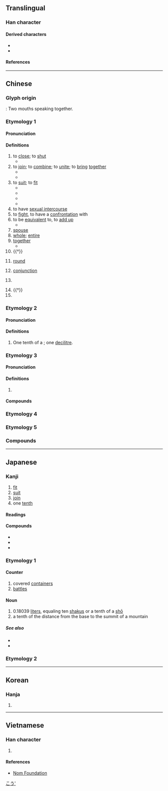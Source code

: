 {{also|🈴|閤}}
{{character info/new}}
==Translingual==
{{stroke order|strokes=6}}

===Han character===
{{Han char|rn=30|rad=口|as=03|sn=6|four=80601|canj=OMR|ids=⿱亼口}}

====Derived characters====
* {{l|mul|[[𫡥]], [[佮]], [[冾]], [[哈]], [[垥]], [[姶]], [[峆]], [[帢]], [[㢵]], [[㣛]], [[恰]], [[拾]], [[洽]], [[𪯤]], [[䏩]], [[㭘]], [[烚]], [[珨]], [[䢔]], [[䀫]], [[硆]], [[祫]], [[秴]], [[粭]], [[給]]([[给]]), [[耠]], [[𦕲]], [[䑪]], [[蛤]], [[袷]], [[鿘]], [[詥]], [[𧳇]], [[䞩]], [[跲]], [[鉿]]([[铪]]), [[鞈]], [[韐]], [[餄]]([[饸]]), [[鿢]], [[𩩂]], [[𩳋]], [[鮯]]([[𫚗]]), [[𪑇]], [[䶎]], [[𪘁]], [[㓣]], [[𪠁]], [[郃]], [[㧱]], [[敆]], [[㪉]], [[欱]], [[𤙖]], [[翖]], [[䧻]], [[頜]]([[颌]]), [[鴿]]([[鸽]]), [[搿]]}}
* {{l|mul|[[㝓]], [[峇]], [[𣆗]], [[荅]], [[䆟]], [[答]], [[䨐]], [[𩭆]], [[䶀]], [[𮯚]], [[鿖]], [[𡋛]], [[𪦻]], [[弇]], [[𢙅]], [[拿]], [[𤥓]], [[畣]], [[㿯]], [[盒]], [[𥅽]], [[翕]], [[搻]], [[樖]], [[龕]]([[龛]]), [[匌]], [[匼]], [[㕉]], [[𢈈]], [[㾑]], [[閤]]([[𬮤]]), [[𡇞]]}}

====References====
{{Han ref|kx=0174.240|dkj=03287|dj=0387.170|hdz=10581.010|uh=5408}}

----

==Chinese==
{{zh-forms}}
{{zh-wp}}

===Glyph origin===
{{Han etym}}
{{Han compound|亼|口|t2=mouth|ls=ic}} : Two mouths speaking together.

===Etymology 1===

====Pronunciation====
{{zh-pron
|m=hé
|m-s=ho2
|c=hap6
|h=pfs=ha̍p/kap/kak
|mn=ha̍p/qz,tw,xm:ha̍h/zz:a̍h
|mn_note=ha̍p - used only to mean 'join', 'to combine', 'to unite' and literary readings; ha̍h/a̍h - vernacular;
|mn-t=hah8/hab8/gab8
|mn-t_note=hab8 - alternative pronunciation for "to close"; gab8 - dialectal usage "combining" (e.g. 合藥)
|mc=1
|oc=2,2
|ma=
|cat=v,a,n,pn
}}

====Definitions====
{{zh-hanzi}}

# to [[close]]; to [[shut]]
#* {{zh-x|合上|close}}
# to [[join]]; to [[combine]]; to [[unite]]; to [[bring]] [[together]]
#* {{zh-x|組合|to assemble}}
#* {{zh-x|集合|to gather, to assemble}}
# to [[suit]]; to [[fit]]
#* {{zh-x|適合|to fit, to suit}}
#* {{zh-x|合適|suitable, fitting}}
#* {{zh-x|魚 和 紅酒 不合。|Fish and red wine don't '''go well together'''.}}
#* {{zh-x|那 個 店 裡 沒有 合 我 尺寸 的 帽子。|There are no hats in that store that '''fit''' me.}}
# to have [[sexual intercourse]]
# to [[fight]], to have a [[confrontation]] with
# to be [[equivalent]] to, to [[add up]]
#* {{zh-x|一 公頃 合 十五 市畝。|A hectare '''is equivalent to''' 15 mu.}}
# [[spouse]]
# [[whole]]; [[entire]]
# [[together]]
#* {{zh-x|這 張 卡片 是 我們 全家 合 送 的。祝 您 母親節 快樂{lè}。|This card comes from the '''whole''' family. Happy Mother's Day.}}
# {{†}} {{zh-alt-form|盒|box}}
# {{lb|zh|game|battle}} [[round]]
# {{lb|zh|astronomy}} [[conjunction]]
# {{lb|zh|Chinese phonetics}} {{zh-short|合口|closed-mouthed}}
# {{†}} {{n-g|Classifier for the number of fights.}}
# {{surname|zh}}

===Etymology 2===

====Pronunciation====
{{zh-pron
|m=gě
<!--
|m-s=go2
|m-s_note=substitution character
-->
|c=gap3
|h=pfs=khap
|mn=kap
|mn_note=literary reading
|mc=2
|oc=1,1
|cat=n
}}

====Definitions====
{{zh-hanzi}}

# One tenth of a {{zh-l|升}}; one [[decilitre]].

===Etymology 3===

====Pronunciation====
{{zh-pron
|m=hé
|c=ho4
|h=
|mn=xm:hōⁿ
|mn-t=ho5
|cat=n
}}

====Definitions====
{{zh-hanzi}}

# {{lb|zh|music}} {{n-g|{{w|Gongche notation}} of low [[sol]] (5̣).}}

====Compounds====
{{zh-der|合尺}}

===Etymology 4===
{{zh-see|閤|s|to [[close]], to [[shut]]; [[all of]], [[whole]] of}}

===Etymology 5===
{{zh-see|盒|ss}}

===Compounds===
{{zh-der|三合|不合|九合|交合|付合|偶合|公合|六合|分合|切合|勘合|化合|匡合|匯合|印合|只合|合上|合下|合伙|合作|合併|合傳|合兒|合刃|合券|合刻|合劑|合力|合十|合口|合同|合唱|合圍|合夥|合奏|合婚|合子|合宅|合宜|合家|合局|合巹|合并|合度|合式|合弦|合影|合後|合從|合意|合成|合戰|合手|合折|合抱|合拍|合掌|合撲|合擊|合攏|合數|合族|合昏|合是|合時|合朔|合本|合板|合格|合機|合款|合歡|合殺|合氣|合沓|合法|合注|合流|合準|合溜|合演|合火|合照|合營|合獨|合球|合理|合璧|合生|合用|合當|合眼|合租|合窆|合符|合算|合約|合縱|合纖|合群|合聲|合股|合苦|合著|合葉|合葬|合計|合該|合謀|合變|合谷|合資|合身|合轍|合辦|合造|合遝|合適|合醵|合金|合鏡|合面|合音|合頭|合體|合髻|合龍|吻合|和合|咬合|四合|回合|場合|夜合|契合|好合|密合|寡合|對合|巧合|布合|愈合|成合|打合|投合|折合|拌合|捏合|捻合|接合|揉合|摻合|撮合|攙合|整合|暌合|暗合|會合|比合|沓合|混合|湊合|溶合|烏合|熱合|牉合|牽合|理合|瓦合|當合|癒合|百合|相合|砌合|符合|簇合|糅合|糾合|納合|索合|組合|結合|統合|綜合|綴合|縫合|縮合|總合|耦合|聚合|聯合|苟合|融合|蟻合|複合|訢合|說合|調合|跑合|迎合|迴合|連合|遇合|適合|配合|重合|野合|鈿合|關合|集合|離合|鬥合|鳩合|黏合|齧合|久合垸|三合院|三合垸|合心|拼合|三合會|志同道合|媾合|合時宜}}

{{zh-cat|Elementary}}

----

==Japanese==

===Kanji===
{{ja-kanji|grade=2|rs=口03}}

# [[fit]]
# [[suit]]
# [[join]]
# one [[tenth]]

====Readings====
{{ja-readings
|goon=ごう<がふ
|kanon=こう<かふ
|kanyoon=かっ, がっ
|kun=あ-う<あ-ふ, あ-わせる<あ-はせる, あ-わす<あ-はす
|nanori=かい, はる, よし
}}

====Compounds====
* {{ja-r|合憎|あいにく|gloss=[[unfortunately]]}}
* {{ja-r|連合|れんごう|gloss=[[union]], [[alliance]], [[combination]]}}
* {{ja-r|総合|そうごう|gloss=synthesis, consolidation}}

===Etymology 1===
{{ja-kanjitab|ごう|yomi=o}}

====Counter====
{{ja-pos|ごう|hhira=がふ|counter}}

# covered [[container]]s
# [[battle]]s

====Noun====
{{ja-noun|ごう|hhira=がふ}}

# 0.18039 [[liter]]s, equaling ten [[shaku]]s or a tenth of a [[shō]]
# a tenth of the distance from the base to the summit of a mountain

=====See also=====
* {{ja-r|升|ます}}
* {{ja-r|勺|しゃく}}

===Etymology 2===
{{ja-kanjitab|あ|o1=い|yomi=k}}
{{ja-see|あい}}

[[Category:ja:Units of measure|こう']]

----

==Korean==

===Hanja===
{{ko-hanja|합하다|합할|합}}

# {{hanja form of|합|to [[unite]]}}

----

==Vietnamese==

===Han character===
{{vi-readings|rs=口03|reading=[[hợp]], [[hiệp]], [[cáp]], [[cóp]], [[góp]], [[gộp]], [[họp]], [[hạp]]}}

# {{rfdef|vi|sort=口03}}

====References====
* [http://nomfoundation.org/common/nom_details.php?codepoint=5408 Nom Foundation]